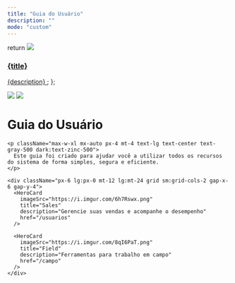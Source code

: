 ```yaml
---
title: "Guia do Usuário"
description: ""
mode: "custom"
---
```


  return <a className="group cursor-pointer pb-8" href={href}>
      <img src={imageSrc} className="pointer-events-none group-hover:scale-105 transition-all duration-100" />
      <h3 className="mt-5 text-gray-900 dark:text-zinc-50 font-medium">{title}</h3>
      <span className="mt-1.5">
        {description}
      </span>
    </a>;
};

<div className="relative">
  <div className="absolute top-0 lg:-top-16 left-0 right-0">
    <img src="https://mintlify.s3.us-west-1.amazonaws.com/mintlify/images/hero/background-light.png" className="block dark:hidden pointer-events-none" />
    <img src="https://mintlify.s3.us-west-1.amazonaws.com/mintlify/images/hero/background-dark.png" className="hidden dark:block pointer-events-none" />
  </div>

  <div className="px-4 py-16 lg:py-48 lg:pb-24 max-w-3xl mx-auto">
    <h1 className="text-4xl font-medium text-center text-gray-900 dark:text-zinc-50 tracking-tight">
      Guia do Usuário
    </h1>

    <p className="max-w-xl mx-auto px-4 mt-4 text-lg text-center text-gray-500 dark:text-zinc-500">
      Este guia foi criado para ajudar você a utilizar todos os recursos do sistema de forma simples, segura e eficiente.
    </p>

    <div className="px-6 lg:px-0 mt-12 lg:mt-24 grid sm:grid-cols-2 gap-x-6 gap-y-4">
      <HeroCard 
        imageSrc="https://i.imgur.com/6h7Rswx.png" 
        title="Sales" 
        description="Gerencie suas vendas e acompanhe o desempenho" 
        href="/usuarios" 
      />

      <HeroCard 
        imageSrc="https://i.imgur.com/8qI6PaT.png" 
        title="Field" 
        description="Ferramentas para trabalho em campo" 
        href="/campo" 
      />
    </div>
  </div>
</div>